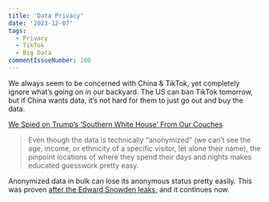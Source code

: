 ```yaml
---
title: 'Data Privacy'
date: '2023-12-07'
tags:
  - Privacy
  - TikTok
  - Big Data
commentIssueNumber: 180
---
```


We always seem to be concerned with China & TikTok, yet completely ignore what’s going on in our backyard. The US can ban TikTok tomorrow, but if China wants data, it’s not hard for them to just go out and buy the data.

[We Spied on Trump’s ‘Southern White House’ From Our Couches](https://www.rollingstone.com/culture/culture-features/data-brokers-trump-tech-spying-privacy-threat-1234897098/)

> Even though the data is technically “anonymized” (we can’t see the age, income, or ethnicity of a specific visitor, let alone their name), the pinpoint locations of where they spend their days and nights makes educated guesswork pretty easy.

Anonymized data in bulk can lose its anonymous status pretty easily. This was proven [after the Edward Snowden leaks](https://arstechnica.com/information-technology/2014/03/surprise-surprise-my-online-metadata-actually-reveals-where-ive-been/), and it continues now.